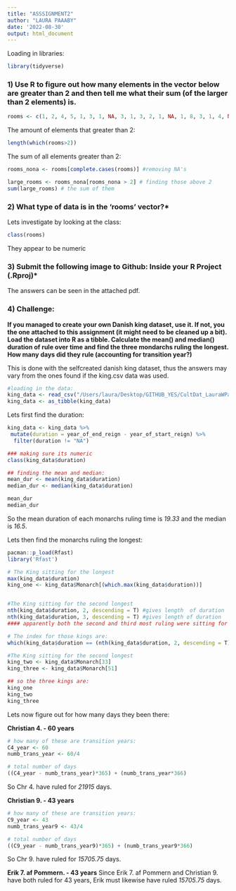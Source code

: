 ```yaml
---
title: "ASSSIGNMENT2"
author: "LAURA PAAABY"
date: '2022-08-30'
output: html_document
---
```

Loading in libraries:
```r
library(tidyverse)
```


### 1) Use R to figure out how many elements in the vector below are greater than 2 and then tell me what their sum (of the larger than 2 elements) is.

```r
rooms <- c(1, 2, 4, 5, 1, 3, 1, NA, 3, 1, 3, 2, 1, NA, 1, 8, 3, 1, 4, NA, 1, 3, 1, 2, 1, 7, 1, 9, 3, NA)
```

The amount of elements that greater than 2:
```r
length(which(rooms>2))
```

The sum of all elements greater than 2:
```r
rooms_nona <- rooms[complete.cases(rooms)] #removing NA's

large_rooms <- rooms_nona[rooms_nona > 2] # finding those above 2
sum(large_rooms) # the sum of them 
```


### 2) What type of data is in the 'rooms' vector?*
Lets investigate by looking at the class:
```r
class(rooms)
```
They appear to be numeric 



### 3) Submit the following image to Github: Inside your R Project (.Rproj)*

The answers can be seen in the attached pdf.


### 4) Challenge: 
**If you managed to create your own Danish king dataset, use it. If not, you the one attached to this assignment (it might need to be cleaned up a bit). Load the dataset into R as a tibble. Calculate the mean() and median() duration of rule over time and find the three mondarchs ruling the longest. How many days did they rule (accounting for transition year?)**

This is done with the selfcreated danish king dataset, thus the answers may vary from the ones found if the king.csv data was used. 
```r
#loading in the data:
king_data <- read_csv("/Users/laura/Desktop/GITHUB_YES/CultDat_LauraWPaaby/Homework/DanishMonarchs.csv")
king_data <- as_tibble(king_data)
```

Lets first find the duration:
```r
king_data <- king_data %>% 
 mutate(duration = year_of_end_reign - year_of_start_reign) %>% 
  filter(duration != "NA")

### making sure its numeric 
class(king_data$duration)

## finding the mean and median:
mean_dur <- mean(king_data$duration)
median_dur <- median(king_data$duration)

mean_dur
median_dur
```

So the mean duration of each monarchs ruling time is *19.33* and the median is *16.5*.


Lets then find the monarchs ruling the longest:
```r
pacman::p_load(Rfast)
library('Rfast')

# The King sitting for the longest 
max(king_data$duration)
king_one <- king_data$Monarch[(which.max(king_data$duration))] 


#The King sitting for the second longest 
nth(king_data$duration, 2, descending = T) #gives length  of duration
nth(king_data$duration, 3, descending = T) #gives length of duration
#### apparently both the second and third most ruling were sitting for 43 years

# The index for those kings are:
which(king_data$duration == (nth(king_data$duration, 2, descending = T)))

#The King sitting for the second longest
king_two <- king_data$Monarch[33] 
king_three <- king_data$Monarch[51] 
```

```r
## so the three kings are:
king_one
king_two
king_three
```

Lets now figure out for how many days they been there:

**Christian 4. - 60 years**
```r
# how many of these are transition years:
C4_year <- 60
numb_trans_year <- 60/4

# total number of days
((C4_year - numb_trans_year)*365) + (numb_trans_year*366)
```
So Chr 4. have ruled for *21915* days. 

**Christian 9. - 43 years**
```r
# how many of these are transition years:
C9_year <- 43
numb_trans_year9 <- 43/4

# total number of days
((C9_year - numb_trans_year9)*365) + (numb_trans_year9*366)
```
So Chr 9. have ruled for *15705.75* days. 

**Erik 7. af Pommern. - 43 years**
Since Erik 7. af Pommern and Christian 9. have both ruled for 43 years, Erik must likewise have ruled *15705.75* days. 












